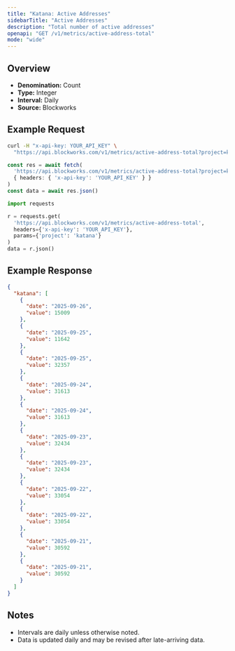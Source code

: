 ```yaml
---
title: "Katana: Active Addresses"
sidebarTitle: "Active Addresses"
description: "Total number of active addresses"
openapi: "GET /v1/metrics/active-address-total"
mode: "wide"
---
```


## Overview

- **Denomination:** Count
- **Type:** Integer
- **Interval:** Daily
- **Source:** Blockworks

## Example Request

<CodeGroup>

```bash cURL
curl -H "x-api-key: YOUR_API_KEY" \
  "https://api.blockworks.com/v1/metrics/active-address-total?project=katana"
```

```typescript TypeScript
const res = await fetch(
  'https://api.blockworks.com/v1/metrics/active-address-total?project=katana',
  { headers: { 'x-api-key': 'YOUR_API_KEY' } }
)
const data = await res.json()
```

```python Python
import requests

r = requests.get(
  'https://api.blockworks.com/v1/metrics/active-address-total',
  headers={'x-api-key': 'YOUR_API_KEY'},
  params={'project': 'katana'}
)
data = r.json()
```

</CodeGroup>

## Example Response

```json
{
  "katana": [
    {
      "date": "2025-09-26",
      "value": 15009
    },
    {
      "date": "2025-09-25",
      "value": 11642
    },
    {
      "date": "2025-09-25",
      "value": 32357
    },
    {
      "date": "2025-09-24",
      "value": 31613
    },
    {
      "date": "2025-09-24",
      "value": 31613
    },
    {
      "date": "2025-09-23",
      "value": 32434
    },
    {
      "date": "2025-09-23",
      "value": 32434
    },
    {
      "date": "2025-09-22",
      "value": 33054
    },
    {
      "date": "2025-09-22",
      "value": 33054
    },
    {
      "date": "2025-09-21",
      "value": 30592
    },
    {
      "date": "2025-09-21",
      "value": 30592
    }
  ]
}
```

## Notes
- Intervals are daily unless otherwise noted.
- Data is updated daily and may be revised after late-arriving data.